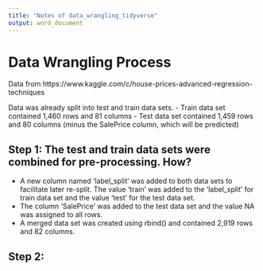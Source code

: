 ```yaml
---
title: "Notes of data_wrangling_tidyverse"
output: word_document
---
```


# Data Wrangling Process
Data from https://www.kaggle.com/c/house-prices-advanced-regression-techniques

Data was already split into test and train data sets.
- Train data set contained 1,460 rows and 81 columns
- Test data set contained 1,459 rows and 80 columns (minus the SalePrice column, which will be predicted)

## Step 1: The test and train data sets were combined for pre-processing. How?
- A new column named 'label_split' was added to both data sets to facilitate later re-split. The value 'train' was added to the 'label_split' for train data set and the value 'test' for the test data set.
- The column 'SalePrice' was added to the test data set and the value NA was assigned to all rows.
- A merged data set was created using rbind() and contained 2,919 rows and 82 columns.

## Step 2: 